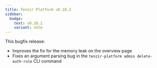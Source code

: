 ```yaml
---
title: Tenzir Platform v0.18.2
sidebar:
  badge:
    text: v0.18.2
    variant: note
---
```


This bugfix release:
* Improves the fix for the memory leak on the overview page
* Fixes an argument parsing bug in the `tenzir-platform admin
  delete-auth-rule` CLI command

